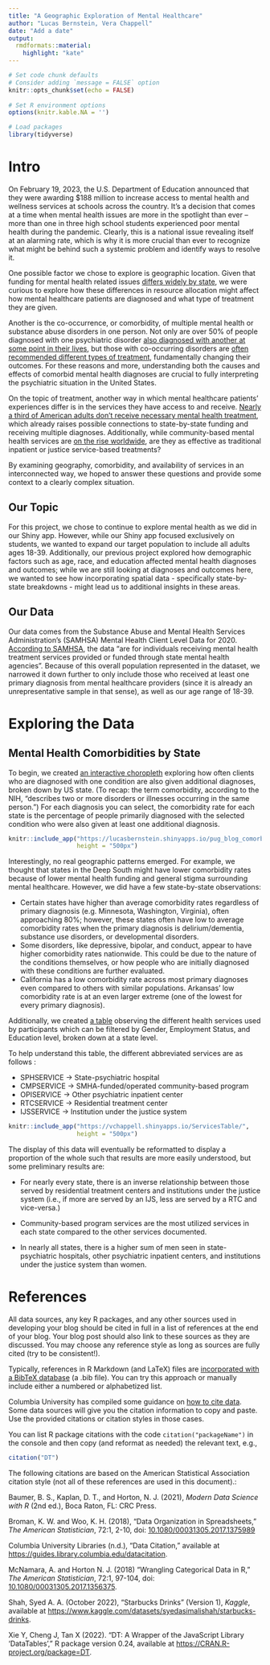 ```yaml
---
title: "A Geographic Exploration of Mental Healthcare"
author: "Lucas Bernstein, Vera Chappell"
date: "Add a date"
output:
  rmdformats::material:
    highlight: "kate"
---
```


```r
# Set code chunk defaults 
# Consider adding `message = FALSE` option
knitr::opts_chunk$set(echo = FALSE) 
                      
# Set R environment options
options(knitr.kable.NA = '')

# Load packages
library(tidyverse)

```

# Intro

On February 19, 2023, the U.S. Department of Education announced that they were awarding $188 million to increase access to mental health and wellness services at schools across the country. It’s a decision that comes at a time when mental health issues are more in the spotlight than ever – more than one in three high school students experienced poor mental health during the pandemic. Clearly, this is a national issue revealing itself at an alarming rate, which is why it is more crucial than ever to recognize what might be behind such a systemic problem and identify ways to resolve it.

One possible factor we chose to explore is geographic location. Given that funding for mental health related issues [differs widely by state](https://rehabs.com/explore/mental-health-spending-by-state-across-the-us/), we were curious to explore how these differences in resource allocation might affect how mental healthcare patients are diagnosed and what type of treatment they are given.

Another is the co-occurrence, or comorbidity, of multiple mental health or substance abuse disorders in one person. Not only are over 50% of people diagnosed with one psychiatric disorder [also diagnosed with another at some point in their lives](https://www.colorado.edu/today/2022/05/10/multiple-diagnoses-are-norm-mental-illness-new-genetic-study-explains-why), but those with co-occurring disorders are [often recommended different types of treatment](https://americanaddictioncenters.org/co-occurring-disorders), fundamentally changing their outcomes. For these reasons and more, understanding both the causes and effects of comorbid mental health diagnoses are crucial to fully interpreting the psychiatric situation in the United States.

On the topic of treatment, another way in which mental healthcare patients’ experiences differ is in the services they have access to and receive. [Nearly a third of American adults don’t receive necessary mental health treatment](https://mhanational.org/issues/state-mental-health-america), which already raises possible connections to state-by-state funding and receiving multiple diagnoses. Additionally, while community-based mental health services are [on the rise worldwide](https://www.who.int/news-room/feature-stories/detail/community-based-mental-health-services-using-a-rights-based-approach), are they as effective as traditional inpatient or justice service-based treatments?

By examining geography, comorbidity, and availability of services in an interconnected way, we hoped to answer these questions and provide some context to a clearly complex situation.


## Our Topic

For this project, we chose to continue to explore mental health as we did in our Shiny app. However, while our Shiny app focused exclusively on students, we wanted to expand our target population to include all adults ages 18-39. Additionally, our previous project explored how demographic factors such as age, race, and education affected mental health diagnoses and outcomes; while we are still looking at diagnoses and outcomes here, we wanted to see how incorporating spatial data - specifically state-by-state breakdowns - might lead us to additional insights in these areas.  


## Our Data

Our data comes from the Substance Abuse and Mental Health Services Administration's (SAMHSA) Mental Health Client Level Data for 2020. [According to SAMHSA](https://www.samhsa.gov/data/data-we-collect/mh-cld-mental-health-client-level-data), the data "are for individuals receiving mental health treatment services provided or funded through state mental health agencies". Because of this overall population represented in the dataset, we narrowed it down further to only include those who received at least one primary diagnosis from mental healthcare providers (since it is already an unrepresentative sample in that sense), as well as our age range of 18-39.


# Exploring the Data

## Mental Health Comorbidities by State

To begin, we created [an interactive choropleth](https://lucasbernstein.shinyapps.io/pug_blog_comorbidity/) exploring how often clients who are diagnosed with one condition are also given additional diagnoses, broken down by US state. (To recap: the term comorbidity, according to the NIH, “describes two or more disorders or illnesses occurring in the same person.”) For each diagnosis you can select, the comorbidity rate for each state is the percentage of people primarily diagnosed with the selected condition who were also given at least one additional diagnosis.

```r
knitr::include_app("https://lucasbernstein.shinyapps.io/pug_blog_comorbidity/",
                   height = "500px")
```

Interestingly, no real geographic patterns emerged. For example, we thought that states in the Deep South might have lower comorbidity rates because of lower mental health funding and general stigma surrounding mental healthcare. However, we did have a few state-by-state observations:

* Certain states have higher than average comorbidity rates regardless of primary diagnosis (e.g. Minnesota, Washington, Virginia), often approaching 80%; however, these states often have low to average comorbidity rates when the primary diagnosis is delirium/dementia, substance use disorders, or developmental disorders.
* Some disorders, like depressive, bipolar, and conduct, appear to have higher comorbidity rates nationwide. This could be due to the nature of the conditions themselves, or how people who are initially diagnosed with these conditions are further evaluated.
* California has a low comorbidity rate across most primary diagnoses even compared to others with similar populations. Arkansas' low comorbidity rate is at an even larger extreme (one of the lowest for every primary diagnosis).

Additionally, we created [a table](https://vchappell.shinyapps.io/ServicesTable/) observing the different health services used by participants which can be filtered by Gender, Employment Status, and Education level, broken down at a state level.

To help understand this table, the different abbreviated services are as follows :

- SPHSERVICE -> State-psychiatric hospital
- CMPSERVICE -> SMHA-funded/operated community-based program
- OPISERVICE -> Other psychiatric inpatient center
- RTCSERVICE -> Residential treatment center
- IJSSERVICE -> Institution under the justice system

```r
knitr::include_app("https://vchappell.shinyapps.io/ServicesTable/",
                   height = "500px")
```
The display of this data will eventually be reformatted to display a proportion of the whole such that results are more easily understood, but some preliminary results are:

* For nearly every state, there is an inverse relationship between those served by residential treatment centers and institutions under the justice system (i.e., if more are served by an IJS, less are served by a RTC and vice-versa.)

* Community-based program services are the most utilized services in each state compared to the other services documented.

* In nearly all states, there is a higher sum of men seen in state-psychiatric hospitals, other psychiatric inpatient centers, and institutions under the justice system than women. 



# References

All data sources, any key R packages, and any other sources used in developing your blog should be cited in full in a list of references at the end of your blog. Your blog post should also link to these sources as they are discussed. You may choose any reference style as long as sources are fully cited (try to be consistent!).

Typically, references in R Markdown (and LaTeX) files are [incorporated with a BibTeX database](https://bookdown.org/yihui/rmarkdown-cookbook/bibliography.html) (a .bib file). You can try this approach or manually include either a numbered or alphabetized list. 

Columbia University has compiled some guidance on [how to cite data](https://guides.library.columbia.edu/datacitation). Some data sources will give you the citation information to copy and paste. Use the provided citations or citation styles in those cases.

You can list R package citations with the code `citation("packageName")` in the console and then copy (and reformat as needed) the relevant text, e.g.,
```r
citation("DT")
```

The following citations are based on the American Statistical Association citation style (not all of these references are used in this document).:


<!-- Textbook -->
Baumer, B. S., Kaplan, D. T., and Horton, N. J. (2021), *Modern Data Science with R* (2nd ed.), Boca Raton, FL: CRC Press.

<!-- Journal article -->
Broman, K. W. and Woo, K. H. (2018), "Data Organization in Spreadsheets," *The American Statistician*, 72:1, 2-10, doi: [10.1080/00031305.2017.1375989](https://doi.org/10.1080/00031305.2017.1375989)

<!-- Website -->
Columbia University Libraries (n.d.), "Data Citation," available at <https://guides.library.columbia.edu/datacitation>.

<!-- Journal article -->
McNamara, A. and Horton N. J. (2018) "Wrangling Categorical Data in R," *The American Statistician*, 72:1, 97-104, doi: [10.1080/00031305.2017.1356375](https://doi.org/10.1080/00031305.2017.1356375).

<!-- Dataset -->
Shah, Syed A. A. (October 2022), "Starbucks Drinks" (Version 1), *Kaggle*, available at <https://www.kaggle.com/datasets/syedasimalishah/starbucks-drinks>.

<!-- R package -->
Xie Y, Cheng J, Tan X (2022). "DT: A Wrapper of the JavaScript Library 'DataTables'," R package version 0.24, available at <https://CRAN.R-project.org/package=DT>.
  


 


